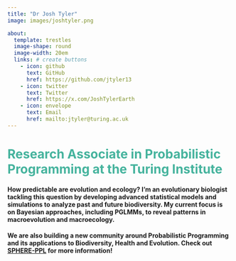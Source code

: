 ```yaml
---
title: "Dr Josh Tyler"
image: images/joshtyler.png

about: 
  template: trestles 
  image-shape: round
  image-width: 20em
  links: # create buttons
    - icon: github
      text: GitHub
      href: https://github.com/jtyler13
    - icon: twitter
      text: Twitter
      href: https://x.com/JoshTylerEarth
    - icon: envelope
      text: Email
      href: mailto:jtyler@turing.ac.uk
---
```


# Research Associate in Probabilistic Programming at the Turing Institute {style="color: #45B39D"}

#### How predictable are evolution and ecology?  I'm an evolutionary biologist tackling this question by developing advanced statistical models and simulations to analyze past and future biodiversity.  My current focus is on Bayesian approaches, including PGLMMs, to reveal patterns in macroevolution and macroecology. 

#### We are also building a new community around Probabilistic Programming and its applications to Biodiversity, Health and Evolution. Check out [SPHERE-PPL](https://sphere-ppl.org) for more information!

